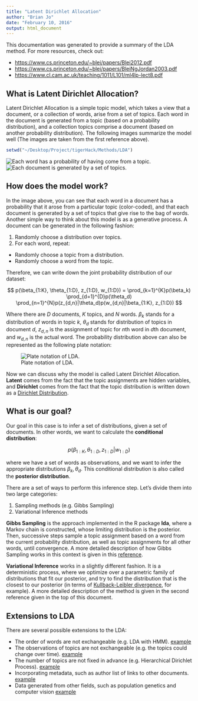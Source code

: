 ```yaml
---
title: "Latent Dirichlet Allocation"
author: "Brian Jo"
date: "February 10, 2016"
output: html_document
---
```


This documentation was generated to provide a summary of the LDA method. For more resources, check out:

- <https://www.cs.princeton.edu/~blei/papers/Blei2012.pdf>
- <https://www.cs.princeton.edu/~blei/papers/BleiNgJordan2003.pdf>
- <https://www.cl.cam.ac.uk/teaching/1011/L101/ml4lp-lect8.pdf>

## What is Latent Dirichlet Allocation?

Latent Dirichlet Allocation is a simple topic model, which takes a view that a document, or a collection of words, arise from a set of topics. Each word in the document is generated from a topic (based on a probability distribution), and a collection topics comprise a document (based on another probability distribution). The following images summarize the model well (The images are taken from the first reference above).

```r
setwd("~/Desktop/Project/tigerHack/Methods/LDA")
```

![Each word has a probability of having come from a topic.](./images/lda1.png)
![Each document is generated by a set of topics.](./images/lda2.png)

## How does the model work?

In the image above, you can see that each word in a document has a probability that it arose from a particular topic (color-coded), and that each document is generated by a set of topics that give rise to the bag of words. Another simple way to think about this model is as a generative process. A document can be generated in the following fashion:

1. Randomly choose a distribution over topics.
2. For each word, repeat:
  + Randomly choose a topic from a distribution.
  + Randomly choose a word from the topic.

Therefore, we can write down the joint probability distribution of our dataset:

$$ p(\beta_{1:K}, \theta_{1:D}, z_{1:D}, w_{1:D}) = \prod_{k=1}^{K}p(\beta_k) \prod_{d=1}^{D}p(\theta_d) \prod_{n=1}^{N}p(z_{d,n}|\theta_d)p(w_{d,n}|\beta_{1:K}, z_{1:D}) $$

Where there are $D$ documents, $K$ topics, and $N$ words. $\beta_k$ stands for a distribution of words in topic $k$, $\theta_d$ stands for distribution of topics in document $d$, $z_{d,n}$ is the assignment of topic for $n$th word in $d$th document, and $w_{d,n}$ is the actual word. The probability distribution above can also be represented as the following plate notation:

![Plate notation of LDA.](./images/lda3.png)

Now we can discuss why the model is called Latent Dirichlet Allocation. **Latent** comes from the fact that the topic assignments are hidden variables, and **Dirichlet** comes from the fact that the topic distribution is written down as a [Dirichlet Distribution](https://en.wikipedia.org/wiki/Dirichlet_distribution).

## What is our goal?

Our goal in this case is to infer a set of distributions, given a set of documents. In other words, we want to calculate the **conditional distribution**:

$$ p(\beta_{1:K}, \theta_{1:D}, z_{1:D} | w_{1:D}) $$

where we have a set of words as observations, and we want to infer the appropriate distributions $\beta_k,\theta_d$. This conditional distribution is also called the **posterior distribution**.

There are a set of ways to perform this inference step. Let's divide them into two large categories:

1. Sampling methods (e.g. Gibbs Sampling)
2. Variational Inference methods

**Gibbs Sampling** is the approach implemented in the R package **lda**, where a Markov chain is constructed, whose limiting distribution is the posterior. Then, successive steps sample a topic assignment based on a word from the current probability distribution, as well as topic assignments for all other words, until convergence. A more detailed description of how Gibbs Sampling works in this context is given in this [reference](http://psiexp.ss.uci.edu/research/papers/SteyversGriffithsLSABookFormatted.pdf).

**Variational Inference** works in a slightly different fashion. It is a deterministic process, where we optimize over a parametric family of distributions that fit our posterior, and try to find the distribution that is the closest to our posterior (in terms of [Kullback-Leibler divergence](https://en.wikipedia.org/wiki/Kullback%E2%80%93Leibler_divergence), for example). A more detailed description of the method is given in the second reference given in the top of this document.

## Extensions to LDA

There are several possible extensions to the LDA:

- The order of words are not exchangeable (e.g. LDA with HMM). [example](http://psiexp.ss.uci.edu/research/papers/composite.pdf)
- The observations of topics are not exchangeable (e.g. the topics could change over time). [example](http://repository.cmu.edu/cgi/viewcontent.cgi?article=2036&context=compsci)
- The number of topics are not fixed in advance (e.g. Hierarchical Dirichlet Process). [example](http://www.cs.berkeley.edu/~jordan/papers/hdp.pdf)
- Incorporating metadata, such as author list of links to other documents. [example](http://arxiv.org/pdf/1207.4169.pdf)
- Data generated from other fields, such as population genetics and computer vision [example](http://www.genetics.org/content/155/2/945.full-text.pdf+html)

